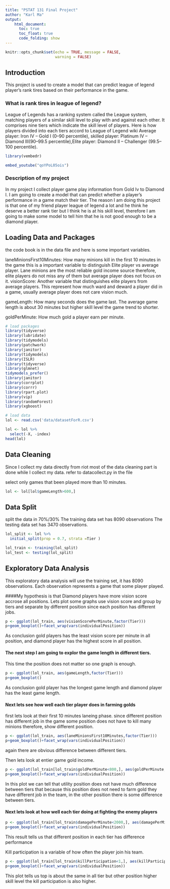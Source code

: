 ```yaml
---
title: "PSTAT 131 Final Project"
author: "Karl Ma"
output:
    html_document:
      toc: true
      toc_float: true
      code_folding: show
---
```




```r
knitr::opts_chunk$set(echo = TRUE, message = FALSE,
                      warning = FALSE)
```
## Introduction
This project is used to create a model that can predict league of legend player's rank tires based on their performance in the game.

### What is rank tires in league of legend?

League of Legends has a ranking system called the League system, matching players of a similar skill level to play with and against each other. It comprises nine tiers which indicate the skill level of players. Here is how players divided into each tiers accord to League of Legend wiki Average player: Iron IV – Gold I (0–90 percentile), skilled player: Platinum IV – Diamond III(90–99.5 percentile),Elite player: Diamond II – Challenger (99.5–100 percentile).
```r
library(vembedr)

embed_youtube("qoYPoL05ois")

```


### Description of my project 

In my project I collect player game play information from Gold Iv to Diamond I. I am going to create a model that can predict whether a player's performance in a game match their tier. The reason I am doing this project is that one of my friend player league of legend a lot and he think he deserve a better rank tier but I think he is at his skill level, therefore I am going to make some model to tell him that he is not good enough to be a diamond player.


## Loading Data and Packages

the code book is in the data file and here is some important variables.

laneMinionsFirst10Minutes: How many minions kill in the first 10 minutes in  the game this is a important variable to distinguish Elite player vs average player. Lane minions are the most reliable gold income source therefore, elite players do not miss any of them but average player does not focus on it.
visionScore: Another variable that distinguishes elite players from average players. This represent how much ward and deward a player did in a game, usually average player does not care vision much.

gameLength: How many seconds does the game last. The average game length is about 30 minutes but higher skill level the game trend to shorter. 

goldPerMinute: How much gold a player earn per minute.




```r
# load packages
library(tidyverse)
library(lubridate)
library(tidymodels)
library(patchwork)
library(janitor)
library(tidymodels)
library(ISLR)
library(tidyverse)
library(glmnet)
tidymodels_prefer()
library(janitor)
library(corrplot)
library(corrr)
library(rpart.plot)
library(vip)
library(randomForest)
library(xgboost)
```




```r
# load data
lol <- read.csv('data/datasetForR.csv')

lol <- lol %>% 
  select(-X, -index)
head(lol)
```



## Data Cleaning
Since I collect my data directly from riot most of the data cleaning part is done while I collect my data. refer to datacollect.py in the file 


select only games that been played more than 10 minutes.
```r
lol <- lol[lol$gameLength>600,]

```

## Data Split
split the data in 70%/30%
The training data set has 8090 observations
The testing data set has 3470 observations.
```r
lol_split <- lol %>% 
  initial_split(prop = 0.7, strata =Tier )

lol_train <- training(lol_split)
lol_test <- testing(lol_split)


```

## Exploratory Data Analysis

This exploratory data analysis will use the training set, it has 8090 observations. Each observation represents a game that some player played.


####My hypothesis is that Diamond players have more vision score accrose all positions. 
Lets plot some graphs use vision score and group by tiers and separate by different position since each position has different jobs.
```r
p <- ggplot(lol_train, aes(visionScorePerMinute,factor(Tier)))
p+geom_boxplot()+facet_wrap(vars(individualPosition))
```
As conclusion gold players has the least vision score per minute in all position, and diamond player has the highest score in all position. 


#### The next step I am going to explor the game length in different tiers.
This time the position does not matter so one graph is enough.
```r

p <- ggplot(lol_train, aes(gameLength,factor(Tier)))
p+geom_boxplot()

```

As conclusion gold player has the longest game length and diamond player has the least game length. 


#### Next lets see how well each tier player does in farming golds
first lets look at their first 10 minutes laneing phase.
since different position has different job in the game some position does not have to kill many minions therefore, show different position. 
```r
p <- ggplot(lol_train, aes(laneMinionsFirst10Minutes,factor(Tier)))
p+geom_boxplot()+facet_wrap(vars(individualPosition))


```
again there are obvious difference between different tiers. 

Then lets look at entier game gold income. 
```r
p <- ggplot(lol_train[lol_train$goldPerMinute<800,], aes(goldPerMinute,factor(Tier)))
p+geom_boxplot()+facet_wrap(vars(individualPosition))

```
In this plot we can tell that utility position does not have much difference between tiers that because this position does not need to farm gold they have different job in the team, in the other position there is some difference between tiers.  

#### Next lets look at how well each tier doing at fighting the enemy players

```r
p <- ggplot(lol_train[lol_train$damagePerMinute<2000,], aes(damagePerMinute,factor(Tier)))
p+geom_boxplot()+facet_wrap(vars(individualPosition))

```
This result tells us that different position in each tier has difference performance 


Kill participation is a variable of how often the player join his team. 
```r
p <- ggplot(lol_train[lol_train$killParticipation<1,], aes(killParticipation,factor(Tier)))
p+geom_boxplot()+facet_wrap(vars(individualPosition))

```
This plot tells us top is about the same in all tier but other position higher skill level the kill participation is also higher.









